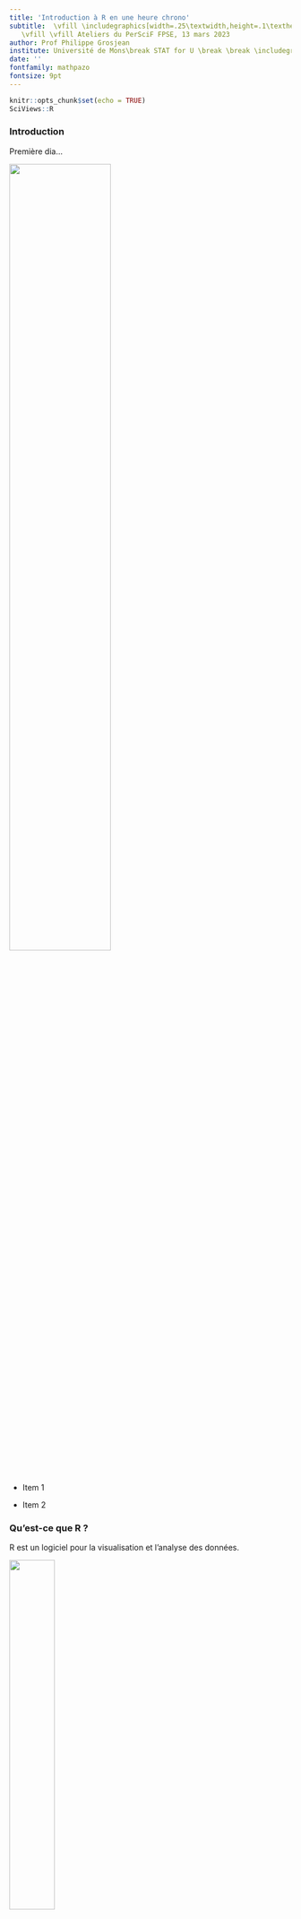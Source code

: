 ```yaml
---
title: 'Introduction à R en une heure chrono'
subtitle:  \vfill \includegraphics[width=.25\textwidth,height=.1\textheight]{../../template/R_logo.pdf}
   \vfill \vfill Ateliers du PerSciF FPSE, 13 mars 2023
author: Prof Philippe Grosjean
institute: Université de Mons\break STAT for U \break \break \includegraphics[width=.25\textwidth,height=.1\textheight]{../../template/UMONS-logo.pdf} \break \break \url{https://web.umons.ac.be/STATforU/} \break \url{statforu@umons.ac.be}
date: ''
fontfamily: mathpazo
fontsize: 9pt
---
```


```r
knitr::opts_chunk$set(echo = TRUE)
SciViews::R
```

### Introduction

Première dia...

\center

![](figures/teacher.jpg){width="60%"}

-   Item 1

-   Item 2

### Qu'est-ce que R ?

R est un logiciel pour la visualisation et l'analyse des données.

\center

![](figures/notes.jpg){width="40%"}
